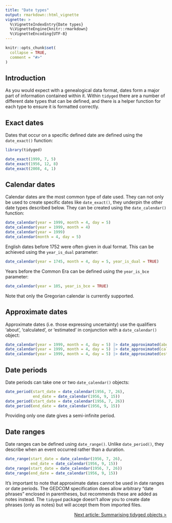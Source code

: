 ```yaml
---
title: "Date types"
output: rmarkdown::html_vignette
vignette: >
  %\VignetteIndexEntry{Date types}
  %\VignetteEngine{knitr::rmarkdown}
  %\VignetteEncoding{UTF-8}
---
```


```r
knitr::opts_chunk$set(
  collapse = TRUE,
  comment = "#>"
)
```

## Introduction

As you would expect with a genealogical data format, dates form a major part of information contained within it. Within `tidyged` there are a number of different date types that can be defined, and there is a helper function for each type to ensure it is formatted correctly.

## Exact dates

Dates that occur on a specific defined date are defined using the `date_exact()` function:

```r
library(tidyged)

date_exact(1999, 7, 5)
date_exact(1956, 12, 8)
date_exact(2008, 4, 1)
```

## Calendar dates

Calendar dates are the most common type of date used. They can not only be used to create specific dates like `date_exact()`, they underpin the other date types described below. They can be created using the `date_calendar()` function:

```r
date_calendar(year = 1999, month = 4, day = 5)
date_calendar(year = 1999, month = 4)
date_calendar(year = 1999)
date_calendar(month = 4, day = 5)
```

English dates before 1752 were often given in dual format. This can be achieved using the `year_is_dual` parameter:

```r
date_calendar(year = 1745, month = 4, day = 5, year_is_dual = TRUE)
```

Years before the Common Era can be defined using the `year_is_bce` parameter:

```r
date_calendar(year = 105, year_is_bce = TRUE)
```

Note that only the Gregorian calendar is currently supported.

## Approximate dates

Approximate dates (i.e. those expressing uncertainty) use the qualifiers 'about', 'calculated', or 'estimated' in conjunction with a `date_calendar()` object:

```r
date_calendar(year = 1999, month = 4, day = 5) |> date_approximated(about = TRUE)
date_calendar(year = 1999, month = 4, day = 5) |> date_approximated(calc = TRUE)
date_calendar(year = 1999, month = 4, day = 5) |> date_approximated(est = TRUE)
```


## Date periods

Date periods can take one or two `date_calendar()` objects:

```r
date_period(start_date = date_calendar(1956, 7, 26),
            end_date = date_calendar(1956, 9, 15))
date_period(start_date = date_calendar(1956, 7, 26))
date_period(end_date = date_calendar(1956, 9, 15))
```

Providing only one date gives a semi-infinite period.


## Date ranges

Date ranges can be defined using `date_range()`. Unlike `date_period()`, they describe when an event occurred rather than a duration.

```r
date_range(start_date = date_calendar(1956, 7, 26),
           end_date = date_calendar(1956, 9, 15))
date_range(start_date = date_calendar(1956, 7, 26))
date_range(end_date = date_calendar(1956, 9, 15))
```

It's important to note that approximate dates cannot be used in date ranges or date periods. The GEDCOM specification does allow arbitrary "date phrases" enclosed in parentheses, but recommends these are added as notes instead. The `tidyged` package doesn't allow you to create date phrases (only as notes) but will accept them from imported files.

<p style="text-align: right;"><a href="https://jl5000.github.io/tidyged/articles/summarising.html">Next article: Summarising tidyged objects ></a></p>
